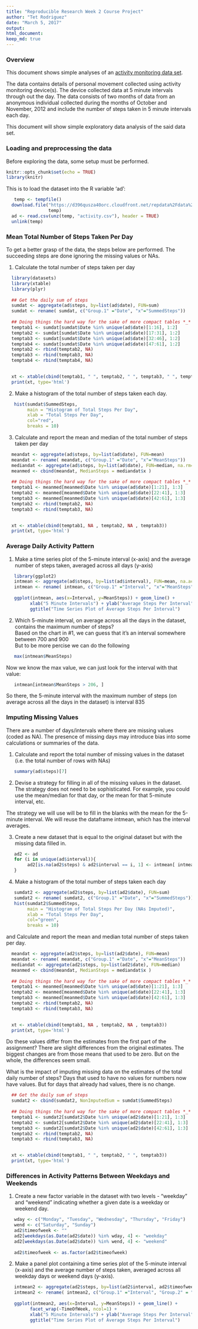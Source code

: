 ```yaml
---
title: "Reproducible Research Week 2 Course Project"
author: "Tet Rodriguez"
date: "March 5, 2017"
output: 
html_document:
keep_md: true
---
```


### Overview
This document shows simple analyses of an [activity monitoring data set](http://bit.ly/2kX7hjw).

The data contains details of personal movement collected using activity monitoring device(s). The device collected data at 5 minute intervals through out the day. The data consists of two months of data from an anonymous individual collected during the months of October and November, 2012 and include the number of steps taken in 5 minute intervals each day.

This document will show simple exploratory data analysis of the said data set.

### Loading and preprocessing the data

Before exploring the data, some setup must be performed.

```r
knitr::opts_chunk$set(echo = TRUE)
library(knitr)
```

This is to load the dataset into the R variable 'ad':

```r
   temp <- tempfile()
  download.file("https://d396qusza40orc.cloudfront.net/repdata%2Fdata%2Factivity.zip", 
                temp)
  ad <- read.csv(unz(temp, "activity.csv"), header = TRUE)
  unlink(temp)
```  

### Mean Total Number of Steps Taken Per Day

To get a better grasp of the data, the steps below are performed. The succeeding steps are done ignoring the missing values or NAs.

1. Calculate the total number of steps taken per day  
```r
  library(datasets)
  library(xtable)
  library(plyr)
  
  ## Get the daily sum of steps
  sumdat <- aggregate(ad$steps, by=list(ad$date), FUN=sum)
  sumdat <- rename( sumdat, c("Group.1" ="Date", "x"="SummedSteps"))
  
  ## Doing things the hard way for the sake of more compact tables *_*
  temptab1 <- sumdat[sumdat$Date %in% unique(ad$date)[1:16], 1:2]
  temptab2 <- sumdat[sumdat$Date %in% unique(ad$date)[17:31], 1:2]
  temptab3 <- sumdat[sumdat$Date %in% unique(ad$date)[32:46], 1:2]
  temptab4 <- sumdat[sumdat$Date %in% unique(ad$date)[47:61], 1:2]
  temptab2 <- rbind(temptab2, NA)
  temptab3 <- rbind(temptab3, NA)
  temptab4 <- rbind(temptab4, NA)
  

  xt <- xtable(cbind(temptab1, " ", temptab2, " ", temptab3, " ", temptab4))
  print(xt, type='html')
```  

  
2. Make a histogram of the total number of steps taken each day.  

```r
   hist(sumdat$SummedSteps,
        main = "Histogram of Total Steps Per Day",
        xlab = "Total Steps Per Day",
        col="red",
        breaks = 10)
```  
  
  
3. Calculate and report the mean and median of the total number of steps taken per day  

```r
  
  
  meandat <- aggregate(ad$steps, by=list(ad$date), FUN=mean)
  meandat <- rename( meandat, c("Group.1" ="Date", "x"="MeanSteps"))
  mediandat <- aggregate(ad$steps, by=list(ad$date), FUN=median, na.rm=TRUE)
  meanmed <- cbind(meandat, MedianSteps = mediandat$x )
  
  ## Doing things the hard way for the sake of more compact tables *_*
  temptab1 <- meanmed[meanmed$Date %in% unique(ad$date)[1:21], 1:3]
  temptab2 <- meanmed[meanmed$Date %in% unique(ad$date)[22:41], 1:3]
  temptab3 <- meanmed[meanmed$Date %in% unique(ad$date)[42:61], 1:3]
  temptab2 <- rbind(temptab2, NA)
  temptab3 <- rbind(temptab3, NA)
  

  xt <- xtable(cbind(temptab1, NA , temptab2, NA , temptab3))
  print(xt, type='html')
```
  
### Average Daily Activity Pattern  
  
1. Make a time series plot of the 5-minute interval (x-axis) and the average number of steps taken, averaged across all days (y-axis)  
```r
   library(ggplot2)   
   intmean <- aggregate(ad$steps, by=list(ad$interval), FUN=mean, na.action=NULL, na.rm=TRUE)
   intmean <- rename( intmean, c("Group.1" ="Interval", "x"="MeanSteps"))
   
   ggplot(intmean, aes(x=Interval, y=MeanSteps)) + geom_line() +
         xlab("5 Minute Intervals") + ylab("Average Steps Per Interval") +
         ggtitle("Time Series Plot of Average Steps Per Interval")
```  

2. Which 5-minute interval, on average across all the days in the dataset, contains the maximum number of steps?  
Based on the chart in #1, we can guess that it's an interval somewhere between 700 and 900  
But to be more percise we can do the following  
```r
   max(intmean$MeanSteps)
```  
Now we know the max value, we can just look for the interval with that value:
```r
   intmean[intmean$MeanSteps > 206, ]
```  
So there, the 5-minute interval with the maximum number of steps (on average across all the days in the dataset) is interval 835

  
### Imputing Missing Values

There are a number of days/intervals where there are missing values (coded as NA). The presence of missing days may introduce bias into some calculations or summaries of the data.

1. Calculate and report the total number of missing values in the dataset (i.e. the total number of rows with NAs)  
```r
   summary(ad$steps)[7]
```  

2. Devise a strategy for filling in all of the missing values in the dataset. The strategy does not need to be sophisticated. For example, you could use the mean/median for that day, or the mean for that 5-minute interval, etc.  

The strategy we will use will be to fill in the blanks with the mean for the 5-minute interval. We will reuse the dataframe intmean, which has the interval averages.

3. Create a new dataset that is equal to the original dataset but with the missing data filled in.

```r
   ad2 <- ad
   for (i in unique(ad$interval)){
        ad2[is.na(ad2$steps) & ad2$interval == i, 1] <- intmean[ intmean$Interval == i, 2]
   }
```    


4. Make a histogram of the total number of steps taken each day 

```r
   sumdat2 <- aggregate(ad2$steps, by=list(ad2$date), FUN=sum)
   sumdat2 <- rename( sumdat2, c("Group.1" ="Date", "x"="SummedSteps"))
   hist(sumdat2$SummedSteps,
        main = "Histogram of Total Steps Per Day (NAs Imputed)",
        xlab = "Total Steps Per Day",
        col="green",
        breaks = 10)
```    

and Calculate and report the mean and median total number of steps taken per day. 
```r
  
  
  meandat <- aggregate(ad2$steps, by=list(ad2$date), FUN=mean)
  meandat <- rename( meandat, c("Group.1" ="Date", "x"="MeanSteps"))
  mediandat <- aggregate(ad2$steps, by=list(ad2$date), FUN=median)
  meanmed <- cbind(meandat, MedianSteps = mediandat$x )
  
  ## Doing things the hard way for the sake of more compact tables *_*
  temptab1 <- meanmed[meanmed$Date %in% unique(ad$date)[1:21], 1:3]
  temptab2 <- meanmed[meanmed$Date %in% unique(ad$date)[22:41], 1:3]
  temptab3 <- meanmed[meanmed$Date %in% unique(ad$date)[42:61], 1:3]
  temptab2 <- rbind(temptab2, NA)
  temptab3 <- rbind(temptab3, NA)
  

  xt <- xtable(cbind(temptab1, NA , temptab2, NA , temptab3))
  print(xt, type='html')
```

Do these values differ from the estimates from the first part of the assignment? 
There are slight differences from the original estimates. The biggest changes are from those means that used to be zero. But on the whole, the differences seem small.

What is the impact of imputing missing data on the estimates of the total daily number of steps? 
  Days that used to have no values for numbers now have values. But for days that already had values, there is no change.

```r

  ## Get the daily sum of steps
  sumdat2 <- cbind(sumdat2, NonImputedSum = sumdat$SummedSteps)
  
  ## Doing things the hard way for the sake of more compact tables *_*
  temptab1 <- sumdat2[sumdat2$Date %in% unique(ad2$date)[1:21], 1:3]
  temptab2 <- sumdat2[sumdat2$Date %in% unique(ad2$date)[22:41], 1:3]
  temptab3 <- sumdat2[sumdat2$Date %in% unique(ad2$date)[42:61], 1:3]
  temptab2 <- rbind(temptab2, NA)
  temptab3 <- rbind(temptab3, NA)
  

  xt <- xtable(cbind(temptab1, " ", temptab2, " ", temptab3))
  print(xt, type='html')
```  

### Differences in Activity Patterns Between Weekdays and Weekends

1. Create a new factor variable in the dataset with two levels - "weekday" and "weekend" indicating whether a given date is a weekday or weekend day.

```r
   wday <- c("Monday", "Tuesday", "Wednesday", "Thursday", "Friday")
   wend <- c("Saturday", "Sunday")
   ad2$timeofweek <- ""
   ad2[weekdays(as.Date(ad2$date)) %in% wday, 4] <- "weekday"
   ad2[weekdays(as.Date(ad2$date)) %in% wend, 4] <- "weekend"
   
   ad2$timeofweek <- as.factor(ad2$timeofweek)

```  

2. Make a panel plot containing a time series plot of the 5-minute interval (x-axis) and the average number of steps taken, averaged across all weekday days or weekend days (y-axis).   

```r
   intmean2 <- aggregate(ad2$steps, by=list(ad2$interval, ad2$timeofweek), FUN=mean, na.action=NULL, na.rm=TRUE)
   intmean2 <- rename( intmean2, c("Group.1" ="Interval", "Group.2" = "TimeOfWeek", "x"="MeanSteps"))
   
   ggplot(intmean2, aes(x=Interval, y=MeanSteps)) + geom_line() +
         facet_wrap(~TimeOfWeek, ncol=1) +
         xlab("5 Minute Intervals") + ylab("Average Steps Per Interval") +
         ggtitle("Time Series Plot of Average Steps Per Interval")
```  